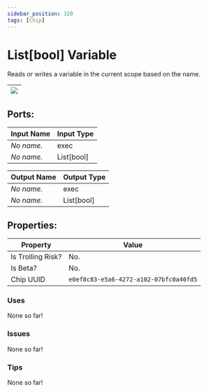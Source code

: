 ```yaml
---
sidebar_position: 320
tags: [Chip]
---
```


# List[bool] Variable


Reads or writes a variable in the current scope based on the name.

| ![](https://images-ext-2.discordapp.net/external/MPmIaQzlEPmgGWlgi-WxBBXt0Bjv_zWPkg1y1f_sy3s/https/www.recroomcircuits.com/image/circuit/absolute-value?width=206&height=108) |
|-----|

## Ports:

| Input Name | Input Type |
|-----------|-----------|
| *No name.* | exec |
| *No name.* | List[bool] |

| Output Name | Output Type |
|-----------|-----------|
| *No name.* | exec |
| *No name.* | List[bool] |

## Properties:

| Property  | Value |
|-------------------|-----------|
| Is Trolling Risk? | No. |
| Is Beta? | No. |
| Chip UUID | `e0ef8c83-e5a6-4272-a102-07bfc0a40fd5` |

### Uses
None so far!

### Issues
None so far!

### Tips
None so far!
